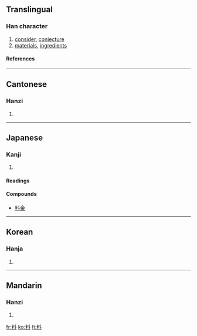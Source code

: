 ==Translingual==

===Han character===
{{Han char|rn=68|rad=斗|as=06|sn=10|four=9490<sub>0</sub>|canj=火木卜十 (FDYJ)}}

# [[consider]], [[conjecture]]
# [[material]]s, [[ingredient]]s

====References====
{{Han ref|kx=0478.090|dkj=13501|dj=0836.100|hdz=32253.040|uh=6599|ud=26009|bh=AEC6|bd=44742}}

----

==Cantonese==

===Hanzi===
{{yue-hanzi|jyut=|y=liu2, liu6}}

# {{defn|Cantonese}}

----

==Japanese==

===Kanji===
{{ja-kanji|grade=4|rs=斗06}}

# {{defn|Japanese}}

====Readings====
{{ja-readings|on=[[りょう]] (ryō)|kun=[[はかる]] (hakaru)}}

====Compounds====
*[[料金]]

----

==Korean==

===Hanja===
{{ko-hanja|hangeul=[[료]]>[[요]]|eumhun=|rv=ryo>yo|mr=ryo>yo|y=lyo>yo}}

# {{defn|Korean}}

----

==Mandarin==

===Hanzi===
{{cmn-hanzi|pin=[[liào]] (liao4)|wg=liao<sup>4</sup>}}

# {{defn|Mandarin}}

[[fr:料]]
[[ko:料]]
[[fi:料]]
